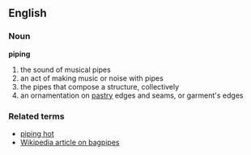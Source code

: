 == English ==
=== Noun ===
'''piping'''
# the sound of musical pipes
# an act of making music or noise with pipes
# the pipes that compose a structure, collectively
# an ornamentation on [[pastry]] edges and seams, or garment's edges
=== Related terms ===
*[[piping hot]]
*[[:w:bagpipes|Wikipedia article on bagpipes]]